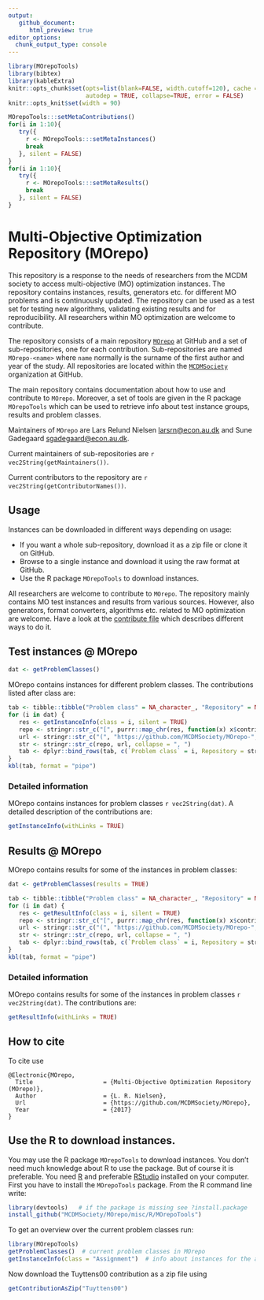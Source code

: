 ```yaml
---
output: 
   github_document:
      html_preview: true
editor_options: 
  chunk_output_type: console
---
```


```r
library(MOrepoTools)
library(bibtex)
library(kableExtra)
knitr::opts_chunk$set(opts=list(blank=FALSE, width.cutoff=120), cache = FALSE, 
                      autodep = TRUE, collapse=TRUE, error = FALSE)
knitr::opts_knit$set(width = 90)
```

```r
MOrepoTools:::setMetaContributions()
for(i in 1:10){
   try({
     r <- MOrepoTools:::setMetaInstances()
     break
   }, silent = FALSE)
}
for(i in 1:10){
   try({
     r <- MOrepoTools:::setMetaResults()
     break
   }, silent = FALSE)
}
```


# Multi-Objective Optimization Repository (MOrepo)

This repository is a response to the needs of researchers from the MCDM society to access multi-objective (MO) optimization instances. The repository contains instances, results, generators etc. for different MO problems and is continuously updated. The repository can be used as a test set for testing new algorithms, validating existing results and for reproducibility. All researchers within MO optimization are welcome to contribute. 

The repository consists of a main repository [`MOrepo`](https://github.com/MCDMSociety/MOrepo) at GitHub and a set of sub-repositories, one for each contribution. Sub-repositories are named `MOrepo-<name>` where `name` normally is the surname of the first author and year of the study. All repositories are located within the [`MCDMSociety`](https://github.com/MCDMSociety/) organization at GitHub. 

The main repository contains documentation about how to use and contribute to `MOrepo`. Moreover, a set of tools are given in the R package `MOrepoTools` which can be used to retrieve info about test instance groups, results and problem classes. 

Maintainers of `MOrepo` are Lars Relund Nielsen <larsrn@econ.au.dk> and Sune Gadegaard <sgadegaard@econ.au.dk>. 

Current maintainers of sub-repositories are `r vec2String(getMaintainers())`.

Current contributors to the repository are `r vec2String(getContributorNames())`. 

## Usage

Instances can be downloaded in different ways depending on usage:

   - If you want a whole sub-repository, download it as a zip file or clone it on GitHub.
   - Browse to a single instance and download it using the raw format at GitHub.
   - Use the R package `MOrepoTools` to download instances.

All researchers are welcome to contribute to `MOrepo`. The repository mainly contains MO test instances and results from various sources. However, also generators, format converters, algorithms etc. related to MO optimization are welcome. Have a look at the [contribute file](contribute.md) which describes different ways to do it. 

## Test instances @ MOrepo

```r
dat <- getProblemClasses()
```

MOrepo contains instances for different problem classes. The contributions listed after class are:

```r
tab <- tibble::tibble("Problem class" = NA_character_, "Repository" = NA_character_, .rows = 0)
for (i in dat) {
   res <- getInstanceInfo(class = i, silent = TRUE)
   repo <- stringr::str_c("[", purrr::map_chr(res, function(x) x$contributionName), "]")
   url <- stringr::str_c("(", "https://github.com/MCDMSociety/MOrepo-", names(res), ")")
   str <- stringr::str_c(repo, url, collapse = ", ")
   tab <- dplyr::bind_rows(tab, c(`Problem class` = i, Repository = str))
}
kbl(tab, format = "pipe")
```

### Detailed information

MOrepo contains instances for problem classes `r vec2String(dat)`. A detailed description of the contributions are:

```r
getInstanceInfo(withLinks = TRUE)
```


## Results @ MOrepo

MOrepo contains results for some of the instances in problem classes:

```r
dat <- getProblemClasses(results = TRUE)
```

```r
tab <- tibble::tibble("Problem class" = NA_character_, "Repository" = NA_character_, .rows = 0)
for (i in dat) {
   res <- getResultInfo(class = i, silent = TRUE)
   repo <- stringr::str_c("[", purrr::map_chr(res, function(x) x$contributionName), "]")
   url <- stringr::str_c("(", "https://github.com/MCDMSociety/MOrepo-", names(res), ")")
   str <- stringr::str_c(repo, url, collapse = ", ")
   tab <- dplyr::bind_rows(tab, c(`Problem class` = i, Repository = str))
}
kbl(tab, format = "pipe")
```

### Detailed information

MOrepo contains results for some of the instances in problem classes `r vec2String(dat)`. The contributions are:

```r
getResultInfo(withLinks = TRUE)
```


## How to cite

To cite use 

```
@Electronic{MOrepo,
  Title                    = {Multi-Objective Optimization Repository (MOrepo)},
  Author                   = {L. R. Nielsen},
  Url                      = {https://github.com/MCDMSociety/MOrepo},
  Year                     = {2017}
}
```


## Use the R to download instances.
   
You may use the R package `MOrepoTools` to download instances. You don't need much knowledge about R to use the package. But of course it is preferable. You need [R](https://www.r-project.org/) and preferable [RStudio](https://www.rstudio.com/) installed on your computer. First you have to install the `MOrepoTools` package. From the R command line write:

```r
library(devtools)   # if the package is missing see ?install.package 
install_github("MCDMSociety/MOrepo/misc/R/MOrepoTools")
```

To get an overview over the current problem classes run:

```r
library(MOrepoTools)
getProblemClasses()  # current problem classes in MOrepo
getInstanceInfo(class = "Assignment")  # info about instances for the assignment problem
```

Now download the Tuyttens00 contribution as a zip file using 

```r
getContributionAsZip("Tuyttens00")
```





